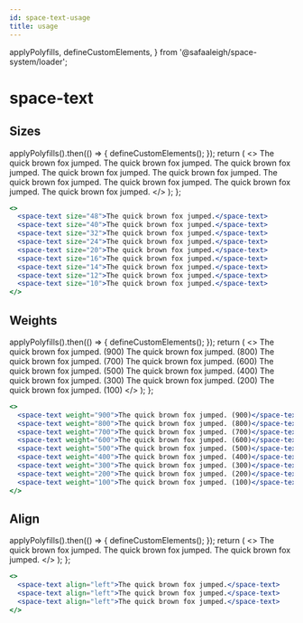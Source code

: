 ```yaml
---
id: space-text-usage
title: usage
---
```


  applyPolyfills,
  defineCustomElements,
} from '@safaaleigh/space-system/loader';

# space-text

## Sizes

  applyPolyfills().then(() => {
    defineCustomElements();
  });
  return (
      <>
        <space-text size="48">The quick brown fox jumped.</space-text>
        <space-text size="40">The quick brown fox jumped.</space-text>
        <space-text size="32">The quick brown fox jumped.</space-text>
        <space-text size="24">The quick brown fox jumped.</space-text>
        <space-text size="20">The quick brown fox jumped.</space-text>
        <space-text size="16">The quick brown fox jumped.</space-text>
        <space-text size="14">The quick brown fox jumped.</space-text>
        <space-text size="12">The quick brown fox jumped.</space-text>
        <space-text size="10">The quick brown fox jumped.</space-text>
      </>
  );
};

```jsx
<>
  <space-text size="48">The quick brown fox jumped.</space-text>
  <space-text size="40">The quick brown fox jumped.</space-text>
  <space-text size="32">The quick brown fox jumped.</space-text>
  <space-text size="24">The quick brown fox jumped.</space-text>
  <space-text size="20">The quick brown fox jumped.</space-text>
  <space-text size="16">The quick brown fox jumped.</space-text>
  <space-text size="14">The quick brown fox jumped.</space-text>
  <space-text size="12">The quick brown fox jumped.</space-text>
  <space-text size="10">The quick brown fox jumped.</space-text>
</>
```

<Sizes />

## Weights

  applyPolyfills().then(() => {
    defineCustomElements();
  });
  return (
      <>
        <space-text weight="900">The quick brown fox jumped. (900)</space-text>
        <space-text weight="800">The quick brown fox jumped. (800)</space-text>
        <space-text weight="700">The quick brown fox jumped. (700)</space-text>
        <space-text weight="600">The quick brown fox jumped. (600)</space-text>
        <space-text weight="500">The quick brown fox jumped. (500)</space-text>
        <space-text weight="400">The quick brown fox jumped. (400)</space-text>
        <space-text weight="300">The quick brown fox jumped. (300)</space-text>
        <space-text weight="200">The quick brown fox jumped. (200)</space-text>
        <space-text weight="100">The quick brown fox jumped. (100)</space-text>
      </>
  );
};

```jsx
<>
  <space-text weight="900">The quick brown fox jumped. (900)</space-text>
  <space-text weight="800">The quick brown fox jumped. (800)</space-text>
  <space-text weight="700">The quick brown fox jumped. (700)</space-text>
  <space-text weight="600">The quick brown fox jumped. (600)</space-text>
  <space-text weight="500">The quick brown fox jumped. (500)</space-text>
  <space-text weight="400">The quick brown fox jumped. (400)</space-text>
  <space-text weight="300">The quick brown fox jumped. (300)</space-text>
  <space-text weight="200">The quick brown fox jumped. (200)</space-text>
  <space-text weight="100">The quick brown fox jumped. (100)</space-text>
</>
```

<Weights />

## Align

  applyPolyfills().then(() => {
    defineCustomElements();
  });
  return (
      <>
        <space-text align="left">The quick brown fox jumped.</space-text>
        <space-text align="right">The quick brown fox jumped.</space-text>
        <space-text align="center">The quick brown fox jumped.</space-text>
      </>
  );
};

```jsx
<>
  <space-text align="left">The quick brown fox jumped.</space-text>
  <space-text align="left">The quick brown fox jumped.</space-text>
  <space-text align="left">The quick brown fox jumped.</space-text>
</>
```

<Align />